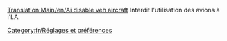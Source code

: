 [[Translation:Main/en/Ai disable veh aircraft]]
Interdit l'utilisation des avions à l'I.A.

[[Category:fr/Réglages et préférences]]